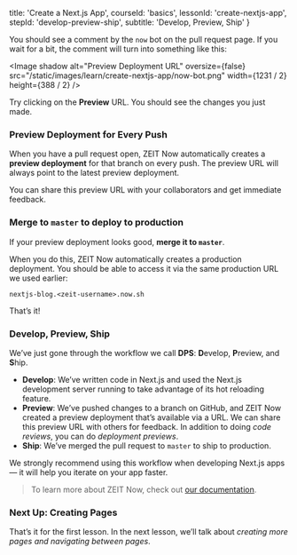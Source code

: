 
  title: 'Create a Next.js App',
  courseId: 'basics',
  lessonId: 'create-nextjs-app',
  stepId: 'develop-preview-ship',
  subtitle: 'Develop, Preview, Ship'
}

You should see a comment by the `now` bot on the pull request page. If you wait for a bit, the comment will turn into something like this:

<Image
  shadow
  alt="Preview Deployment URL"
  oversize={false}
  src="/static/images/learn/create-nextjs-app/now-bot.png"
  width={1231 / 2}
  height={388 / 2}
/>

Try clicking on the **Preview** URL. You should see the changes you just made.

### Preview Deployment for Every Push

When you have a pull request open, ZEIT Now automatically creates a **preview deployment** for that branch on every push. The preview URL will always point to the latest preview deployment.

You can share this preview URL with your collaborators and get immediate feedback.

### Merge to `master` to deploy to production

If your preview deployment looks good, **merge it to `master`**.

When you do this, ZEIT Now automatically creates a production deployment. You should be able to access it via the same production URL we used earlier:

`nextjs-blog.<zeit-username>.now.sh`

That’s it!

### Develop, Preview, Ship

We’ve just gone through the workflow we call **DPS**: **D**evelop, **P**review, and **S**hip.

- **Develop**: We’ve written code in Next.js and used the Next.js development server running to take advantage of its hot reloading feature.
- **Preview**: We’ve pushed changes to a branch on GitHub, and ZEIT Now created a preview deployment that’s available via a URL. We can share this preview URL with others for feedback. In addition to doing _code reviews_, you can do _deployment previews_.
- **Ship**: We’ve merged the pull request to `master` to ship to production.

We strongly recommend using this workflow when developing Next.js apps — it will help you iterate on your app faster.

> To learn more about ZEIT Now, check out [our documentation](https://zeit.co/docs).

### Next Up: Creating Pages

That’s it for the first lesson. In the next lesson, we’ll talk about _creating more pages and navigating between pages_.

